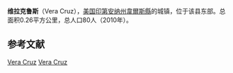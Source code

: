 {{Infobox settlement
|name                     = 维拉克鲁斯
|native_name            = Vera Cruz
|settlement_type          = 镇
|nickname                 = 
|motto                    =

<!-- Images -->
|image_skyline            = 
|imagesize                = 
|image_caption            = 
|image_flag               = 
|image_seal               =

<!-- Maps -->
|image_map = Wells_County_Indiana_Incorporated_and_Unincorporated_areas_Vera_Cruz_Highlighted.svg
|mapsize                  = 250x200px
|map_caption              = 所在位置
|image_map1               = 
|mapsize1                 = 
|map_caption1             =

<!-- Location -->
|subdivision_type         = 国家
|subdivision_name         = [[美国|美国]]
|subdivision_type1        = [[美国行政区划|州]]
|subdivision_name1        = [[印第安纳州|印第安纳州]]
|subdivision_type2        = [[县_(美国)|县]]
|subdivision_name2        = [[韋爾斯縣_(印地安納州)|韋爾斯縣]]
|subdivision_type3        = [[鎮區_(美国)|鎮區]]
|subdivision_name3        = [[哈里森鎮區_(韋爾斯縣)|哈里森鎮區]]
<!-- Area -->
|area_footnotes           = <ref name ="Gazetteer files">{{cite web|title=US Gazetteer files 2010|url=http://www.census.gov/geo/www/gazetteer/files/Gaz_places_national.txt|publisher=[[United_States_Census_Bureau|United States Census Bureau]]|accessdate=2012-12-11|archive-url=https://www.webcitation.org/699nOulzi?url=http://www.census.gov/geo/www/gazetteer/files/Gaz_places_national.txt|archive-date=2012-07-14|dead-url=yes}}</ref>
|unit_pref                = Imperial
|area_magnitude           = 
|area_land_km2            = 0.26
|area_water_km2           = 0
|area_total_km2           = 0.26
|area_total_sq_mi         = 0.10
|area_land_sq_mi          = 0.10
|area_water_sq_mi         = 0

<!-- Population -->
|population_as_of         = 2010年
|population_est           = 80
|pop_est_as_of            = 2012年<ref name="2012 Pop Estimate">{{cite web|title=Population Estimates|url=http://www.census.gov/popest/data/cities/totals/2012/SUB-EST2012.html|publisher=[[United_States_Census_Bureau|United States Census Bureau]]|accessdate=2013-06-25|archive-url=https://www.webcitation.org/6HQu4Spqa?url=http://www.census.gov/popest/data/cities/totals/2012/SUB-EST2012.html|archive-date=2013-06-17|dead-url=yes}}</ref>
|population_footnotes     = 
|population_total         = 80
|population_density_km2   = 308.9
|population_density_sq_mi = 800.0

<!-- General information -->
|timezone                 = [[北美东部时区|EST]]
|utc_offset               = -5
|timezone_DST             = EDT
|utc_offset_DST           = -4
|elevation_footnotes      = 
|elevation_m              = 251
|elevation_ft             = 823
|coordinates_display      = inline,title
|coordinates_type         = region:US_type:city
|latd = 40 |latm = 42 |lats = 3 |latNS = N
|longd = 85 |longm = 4 |longs = 44 |longEW = W

|footnotes                = 
}}'''维拉克鲁斯'''（Vera Cruz），[[美国|美国]][[印第安纳州|印第安纳州]][[韋爾斯縣_(印地安納州)|韋爾斯縣]]的城镇，位于该县东部。总面积0.26平方公里，总人口80人（2010年）。

==参考文献==
{{reflist}}

{{印第安纳州韦尔斯县政区}}
[[Category:韋爾斯縣城鎮_(印第安納州)|Vera Cruz]]
[[Category:印第安納州城鎮|Vera Cruz]]